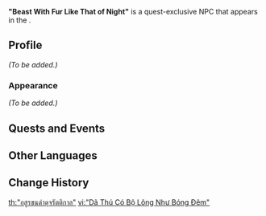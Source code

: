 {{Meta
<!-- Remove this template after adding the missing info -->
|missing_NPC_profile  = yes
<!--
|missing_NPC_idle     = yes
|missing_NPC_dialogue = yes
-->
}}
{{Character Infobox
|type             = Quest NPC
|image            = NPC Beast With Fur Like That of Night.png
|realname         = <!-- Optional, if different from in-game name -->
|deceased         = <!-- Past (for deceased prior to events of the game) or free response -->
|region           = Natlan
|location         = Natlan
|affiliation      = 
|title            = 
|group            = Cat NPCs
|group2           = Nightsoul NPCs
|ancestry         = <!-- Clan/family -->
|father           = 
|mother           = 
|spouse           = 
|sibling          = 
|child            = 
|relative         = 

|voiceEN          = 
|voiceCN          = 
|voiceJP          = 
|voiceKR          = 
}}
'''"Beast With Fur Like That of Night"''' is a quest-exclusive NPC that appears in the {{Quest|Peace to the Slumbering}}.
<!--
==Location==
{{subst:#tag:gallery|
NPC Location {{subst:#titleparts:{{subst:PAGENAME}}}}.png{{subst:!}}{{subst:#titleparts:{{subst:PAGENAME}}}}'s location
NPC Location {{subst:#titleparts:{{subst:PAGENAME}}}} Context.png{{subst:!}}Additional context
}}
-->
==Profile==
<!--Detailed story/lore information goes here.-->
''(To be added.)''

===Appearance===
<!--Keep appearance section short and concise. Limit to 2 paragraphs with 3-4 sentences each.-->
''(To be added.)''

==Quests and Events==
{{Quests and Events}}
<!--
==Idle Quotes==
{{Dialogue Start}}
: {{DIcon|Idle}} {{Tx}}
:: {{A|VO {{subst:#titleparts:{{subst:PAGENAME}}}} 01.ogg}} "{{Tx}}"
{{Dialogue End}}

==Dialogue==
{{Dialogue Start}}
:'''{{subst:#titleparts:{{subst:PAGENAME}}}}:''' 
:{{DIcon}}
{{Dialogue End}}
<!--
==Event Dialogue==
===Event Name===
{{Dialogue Start}}
:'''{{subst:#titleparts:{{subst:PAGENAME}}}}:'''
{{Dialogue End}}
-->
==Other Languages==
{{Other Languages
|en       = "Beast With Fur Like That of Night"
|zhs      = 「毛发如夜的野兽」
|zhs_rm   = "Máofǎ Rúyè de Yěshòu"
|zht      = 「毛髮如夜的野獸」
|zht_rm   = "Máofǎ Rúyè de Yěshòu"
|zh_tl    = "Hairy Beast of the Night"
|ja       = 「夜の毛並みを持つ獣」
|ja_rm    = "Yoru no Kenami wo Motsu Kemono"
|ja_tl    = "Beast with Night Fur"
|ko       = 「밤빛 동물」
|ko_tl    = "Night Animal"
|es       = Bestia de pelaje como la noche
|es_tl    = Beast with Fur Like the Night
|fr       = « Bête à la fourrure comme la nuit »
|fr_tl    = "Beast With Fur Like Night"
|ru       = «Пушистый зверь, тёмный как ночь»
|ru_tl    = "Furry Beast, Dark as Night"
|th       = "อสูรขนดำดุจรัตติกาล"
|th_rm    = 
|th_tl    = 
|vi       = "Dã Thú Có Bộ Lông Như Bóng Đêm"
|vi_tl    = 
|de       = „Bestie mit einem Fell schwarz wie die Nacht“
|de_tl    = "Beast With a Fur Black Like the Night"
|id       = "Hewan Dengan Bulu Bagai Malam Kelam"
|id_tl    = "Animal With Fur Like the Night"
|pt       = "Besta com Pelo Escuro como a Noite"
|pt_tl    = 
|tr       = "Gece Kürklü Canavar"
|tr_tl    = 
|it       = Bestia dalla pelliccia scura come la notte
|it_tl    = 
}}

==Change History==
{{Change History|5.0}}
<!--
==References==
{{Reflist}}
-->

[[th:"อสูรขนดำดุจรัตติกาล"]]
[[vi:"Dã Thú Có Bộ Lông Như Bóng Đêm"]]